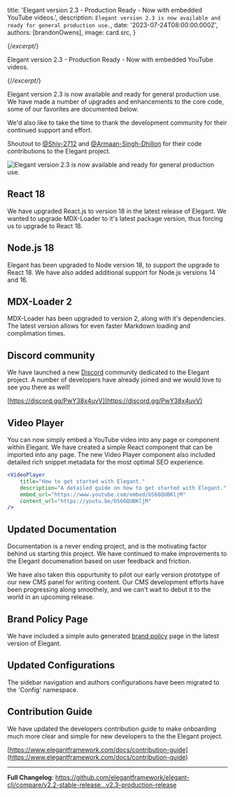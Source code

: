 
  title: 'Elegant version 2.3 - Production Ready - Now with embedded YouTube videos.',
  description: `Elegant version 2.3 is now available and ready for general production use.`,
  date: '2023-07-24T08:00:00.000Z',
  authors: [brandonOwens],
  image: card.src,
}

{/*excerpt*/}

Elegant version 2.3 - Production Ready - Now with embedded YouTube videos.

{/*/excerpt*/}

Elegant version 2.3 is now available and ready for general production use. We have made a number of upgrades and enhancements to the core code, some of our favorites are documented below.

We'd also like to take the time to thank the development community for their continued support and effort. 

Shoutout to [@Shiv-2712](https://github.com/Shiv-2712) and [@Armaan-Singh-Dhillon](https://github.com/Armaan-Singh-Dhillon) for their code contributions to the Elegant project.

<div className="my-8 shadow-xl">
  <img 
    src={card.src} 
    alt="Elegant version 2.3 is now available and ready for general production use."
    className="rounded-xl"
  />
</div>

## React 18

We have upgraded React.js to version 18 in the latest release of Elegant. We wanted to upgrade MDX-Loader to it's latest package version, thus forcing us to upgrade to React 18.

## Node.js 18

Elegant has been upgraded to Node version 18, to support the upgrade to React 18. We have also added additional support for Node.js versions 14 and 16.

## MDX-Loader 2

MDX-Loader has been upgraded to version 2, along with it's dependencies. The latest version allows for even faster Markdown loading and complimation times.

## Discord community

We have launched a new [Discord](https://discord.gg/PwY38x4uvV) community dedicated to the Elegant project. A number of developers have already joined and we would love to see you there as well! 

[https://discord.gg/PwY38x4uvV](https://discord.gg/PwY38x4uvV)

## Video Player

You can now simply embed a YouTube video into any page or component within Elegant. We have created a simple React component that can be imported into any page. The new Video Player component also included detailed rich snippet metadata for the most optimal SEO experience.

```jsx
<VideoPlayer 
    title="How to get started with Elegant."
    description="A detailed guide on how to get started with Elegant."
    embed_url="https://www.youtube.com/embed/bS66QUBKljM"
    content_url="https://youtu.be/bS66QUBKljM"
/>
```
## Updated Documentation

Documentation is a never ending project, and is the motivating factor behind us starting this project. We have continued to make improvements to the Elegant documenation based on user feedback and friction.

We have also taken this oppurtunity to pilot our early version prototype of our new CMS panel for writing content. Our CMS development efforts have been progressing along smoothely, and we can't wait to debut it to the world in an upcoming release.

## Brand Policy Page

We have included a simple auto generated [brand policy](https://www.elegantframework.com/legal/brand) page in the latest version of Elegant. 

## Updated Configurations

The sidebar navigation and authors configurations have been migrated to the 'Config' namespace. 

## Contribution Guide
We have updated the developers contribution guide to make onboarding much more clear and simple for new developers to the the Elegant project.

[https://www.elegantframework.com/docs/contribution-guide](https://www.elegantframework.com/docs/contribution-guide)

---

**Full Changelog**: https://github.com/elegantframework/elegant-cli/compare/v2.2-stable-release...v2.3-production-release